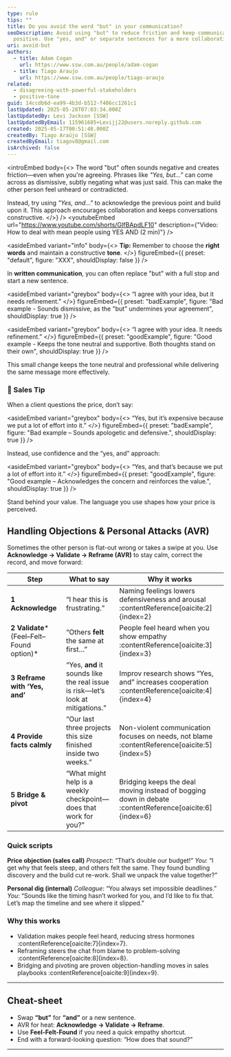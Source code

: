 ```yaml
---
type: rule
tips: ""
title: Do you avoid the word "but" in your communication?
seoDescription: Avoid using "but" to reduce friction and keep communication
  positive. Use "yes, and" or separate sentences for a more collaborative tone.
uri: avoid-but
authors:
  - title: Adam Cogan
    url: https://www.ssw.com.au/people/adam-cogan
  - title: Tiago Araujo
    url: https://www.ssw.com.au/people/tiago-araujo
related:
  - disagreeing-with-powerful-stakeholders
  - positive-tone
guid: 14ccdb6d-ea99-4b3d-b512-f406cc1261c1
lastUpdated: 2025-05-28T07:03:34.000Z
lastUpdatedBy: Levi Jackson [SSW]
lastUpdatedByEmail: 115961605+Levijj22@users.noreply.github.com
created: 2025-05-17T00:51:48.000Z
createdBy: Tiago Araújo [SSW]
createdByEmail: tiagov8@gmail.com
isArchived: false
---
```

<introEmbed
  body={<>
The word "but" often sounds negative and creates friction—even when you're agreeing. Phrases like *"Yes, but...”* can come across as dismissive, subtly negating what was just said. This can make the other person feel unheard or contradicted.

Instead, try using *"Yes, and..."* to acknowledge the previous point and build upon it. This approach encourages collaboration and keeps conversations constructive.
  </>}
/>
<youtubeEmbed url="https://www.youtube.com/shorts/GIfBApdLF10" description={"Video: How to deal with mean people using YES AND (2 min)"} />

<asideEmbed
  variant="info"
  body={<>
    **Tip:** Remember to choose the **right words** and maintain a constructive **tone**.
  </>}
  figureEmbed={{
    preset: "default",
    figure: "XXX",
    shouldDisplay: false
  }}
/>

In **written communication**, you can often replace "but" with a full stop and start a new sentence.

<asideEmbed
  variant="greybox"
  body={<>
    “I agree with your idea, but it needs refinement.”
  </>}
  figureEmbed={{
    preset: "badExample",
    figure: "Bad example - Sounds dismissive, as the \"but\" undermines your agreement",
    shouldDisplay: true
  }}
/>

<asideEmbed
  variant="greybox"
  body={<>
    “I agree with your idea. It needs refinement.”
  </>}
  figureEmbed={{
    preset: "goodExample",
    figure: "Good example - Keeps the tone neutral and supportive. Both thoughts stand on their own",
    shouldDisplay: true
  }}
/>

This small change keeps the tone neutral and professional while delivering the same message more effectively.

### 💼 Sales Tip

When a client questions the price, don’t say:

<asideEmbed
  variant="greybox"
  body={<>
    “Yes, but it’s expensive because we put a lot of effort into it.”
  </>}
  figureEmbed={{
    preset: "badExample",
    figure: "Bad example – Sounds apologetic and defensive.",
    shouldDisplay: true
  }}
/>

Instead, use confidence and the “yes, and” approach:

<asideEmbed
  variant="greybox"
  body={<>
    “Yes, and that’s because we put a lot of effort into it.”
  </>}
  figureEmbed={{
    preset: "goodExample",
    figure: "Good example – Acknowledges the concern and reinforces the value.",
    shouldDisplay: true
  }}
/>

Stand behind your value. The language you use shapes how your price is perceived.

## Handling Objections & Personal Attacks (AVR)

Sometimes the other person is flat-out wrong or takes a swipe at you.
Use **Acknowledge → Validate → Reframe (AVR)** to stay calm, correct the record, and move forward:

| Step | What to say | Why it works |
|------|-------------|-------------|
| **1 Acknowledge** | “I hear this is frustrating.” | Naming feelings lowers defensiveness and arousal :contentReference[oaicite:2]{index=2} |
| **2 Validate***(Feel–Felt–Found option)* | “Others **felt** the same at first…” | People feel heard when you show empathy :contentReference[oaicite:3]{index=3} |
| **3 Reframe with ‘Yes, and’** | “Yes, **and** it sounds like the real issue is risk—let’s look at mitigations.” | Improv research shows “Yes, and” increases cooperation :contentReference[oaicite:4]{index=4} |
| **4 Provide facts calmly** | “Our last three projects this size finished inside two weeks.” | Non-violent communication focuses on needs, not blame :contentReference[oaicite:5]{index=5} |
| **5 Bridge & pivot** | “What might help is a weekly checkpoint—does that work for you?” | Bridging keeps the deal moving instead of bogging down in debate :contentReference[oaicite:6]{index=6} |

### Quick scripts

**Price objection (sales call)**
*Prospect*: “That’s double our budget!”
*You*: “I get why that feels steep, and others felt the same. They found bundling discovery and the build cut re-work. Shall we unpack the value together?”

**Personal dig (internal)**
*Colleague*: “You always set impossible deadlines.”
*You*: “Sounds like the timing hasn’t worked for you, and I’d like to fix that. Let’s map the timeline and see where it slipped.”

### Why this works
* Validation makes people feel heard, reducing stress hormones :contentReference[oaicite:7]{index=7}.
* Reframing steers the chat from blame to problem-solving :contentReference[oaicite:8]{index=8}.
* Bridging and pivoting are proven objection-handling moves in sales playbooks :contentReference[oaicite:9]{index=9}.

---

## Cheat-sheet

* Swap **“but”** for **“and”** or a new sentence.
* AVR for heat: **Acknowledge → Validate → Reframe**.
* Use **Feel-Felt-Found** if you need a quick empathy shortcut.
* End with a forward-looking question: “How does that sound?”

---
